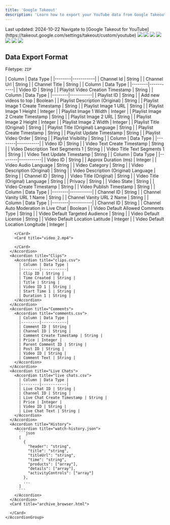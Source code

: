 ```yaml
---
title: 'Google Takeout'
description: 'Learn how to export your YouTube data from Google Takeout'
---
```


<Check>
Last updated: 2024-10-22
</Check>

<Steps>
  <Step title="Go to Google Takeout for YouTube">
    Navigate to [Google Takeout for YouTube](https://takeout.google.com/settings/takeout/custom/youtube)
    <Frame>
      <img src="/images/social-media/youtube/default/step1.png" />
    </Frame>
  </Step>
  <Step title="Click on 'Multiple Formats'">
    <Frame>
      <img src="/images/social-media/youtube/default/step2.png" />
    </Frame>
  </Step>
  <Step title="Select 'Choose JSON for the history format'">
    <Frame>
      <img src="/images/social-media/youtube/default/step3.png" />
    </Frame>
  </Step>
  <Step title="Select 'Continue' to go to the next step">
    <Frame>
      <img src="/images/social-media/youtube/default/step4.png" />
    </Frame>
  </Step>
  <Step title="Choose the filetype, frequency and destination, and click 'Create export'">
    <Frame>
      <img src="/images/social-media/youtube/default/step5.png" />
    </Frame>
  </Step>

  <Step title="You should see a confirmation like this and receive an email when it's ready.">
    <Frame>
      <img src="/images/social-media/youtube/default/step6.png" />
    </Frame>
  </Step>
  <Step title="You should receive an email that looks like this and may have to sign in to Drive to download the file">
    <Frame>
      <img src="/images/social-media/youtube/default/step7.png" />
    </Frame>
  </Step>
</Steps>

## Data Export Format

Filetype: `ZIP`

<AccordionGroup>
  <Accordion title="YouTube Export Folder">
    <AccordionGroup>
      <Accordion title="Subscriptions">
        <Accordion title="subscriptions.csv">
          | Column | Data Type |
          |--------|-----------|
          | Channel Id | String |
          | Channel Url | String |
          | Channel Title | String |
        </Accordion>
      </Accordion>
      <Accordion title="Playlists">
        <Accordion title="playlist_1.csv">
          | Column | Data Type |
          |--------|-----------|
          | Video ID | String |
          | Playlist Video Creation Timestamp | String |
        </Accordion>
        <Accordion title="playlists.csv">
          | Column | Data Type |
          |--------|-----------|
          | Playlist ID | String |
          | Add new videos to top | Boolean |
          | Playlist Description (Original) | String |
          | Playlist Image 1 Create Timestamp | String |
          | Playlist Image 1 URL | String |
          | Playlist Image 1 Height | Integer |
          | Playlist Image 1 Width | Integer |
          | Playlist Image 2 Create Timestamp | String |
          | Playlist Image 2 URL | String |
          | Playlist Image 2 Height | Integer |
          | Playlist Image 2 Width | Integer |
          | Playlist Title (Original) | String |
          | Playlist Title (Original) Language | String |
          | Playlist Create Timestamp | String |
          | Playlist Update Timestamp | String |
          | Playlist Video Order | String |
          | Playlist Visibility | String |
        </Accordion>
      </Accordion>
      <Accordion title="Video Metadata">
        <Accordion title="video texts.csv">
          | Column | Data Type |
          |--------|-----------|
          | Video ID | String |
          | Video Text Create Timestamp | String |
          | Video Description Text Segments 1 | String |
          | Video Title Text Segments 1 | String |
          | Video Text Update Timestamp | String |
        </Accordion>
        <Accordion title="videos.csv">
          | Column | Data Type |
          |--------|-----------|
          | Video ID | String |
          | Approx Duration (ms) | Integer |
          | Video Audio Language | String |
          | Video Category | String |
          | Video Description (Original) | String |
          | Video Description (Original) Language | String |
          | Channel ID | String |
          | Video Title (Original) | String |
          | Video Title (Original) Language | String |
          | Privacy | String |
          | Video State | String |
          | Video Create Timestamp | String |
          | Video Publish Timestamp | String |
        </Accordion>
      </Accordion>
      <Accordion title="Channels">
        <Accordion title="channel URL configs.csv">
          | Column | Data Type |
          |--------|-----------|
          | Channel ID | String |
          | Channel Vanity URL 1 Name | String |
          | Channel Vanity URL 2 Name | String |
        </Accordion>
        <Accordion title="channel feature data.csv">
          | Column | Data Type |
          |--------|-----------|
          | Channel ID | String |
          | Channel Auto Moderation in Live Chat | Boolean |
          | Video Default Allowed Comments Type | String |
          | Video Default Targeted Audience | String |
          | Video Default License | String |
          | Video Default Location Latitude | Integer |
          | Video Default Location Longitude | Integer |
        </Accordion>
      </Accordion>
      <Accordion title="Videos">
        <Card title="video_1.mp4">
      
        </Card>
        <Card title="video_2.mp4">
  
        </Card>
      </Accordion>
      <Accordion title="Clips">
        <Accordion title="clips.csv">
          | Column | Data Type |
          |--------|-----------|
          | Clip ID | String |
          | Time Created | String |
          | Title | String |
          | Video ID 1 | String |
          | Start Time 1 | String |
          | Duration 1 | String |
        </Accordion>
      </Accordion>
      <Accordion title="Comments">
        <Accordion title="comments.csv">
          | Column | Data Type |
          |--------|-----------|
          | Comment ID | String |
          | Channel ID | String |
          | Comment Create Timestamp | String |
          | Price | Integer |
          | Parent Comment ID | String |
          | Post ID | String |
          | Video ID | String |
          | Comment Text | String |
        </Accordion>
      </Accordion>
      <Accordion title="Live Chats">
        <Accordion title="live chats.csv">
          | Column | Data Type |
          |--------|-----------|
          | Live Chat ID | String |
          | Channel ID | String |
          | Live Chat Create Timestamp | String |
          | Price | Integer |
          | Video ID | String |
          | Live Chat Text | String |
        </Accordion>
      </Accordion>
      <Accordion title="History">
        <Accordion title="watch-history.json">
          ```json
          [
            {
              "header": "string",
              "title": "string",
              "titleUrl": "string",
              "time": "string",
              "products": ["array"],
              "details": ["array"],
              "activityControls": ["array"]
            },
            ...
          ]
          ```
        </Accordion>
      </Accordion>
      <Card title="archive_browser.html">

      </Card>
    </AccordionGroup>
  </Accordion>
</AccordionGroup>
